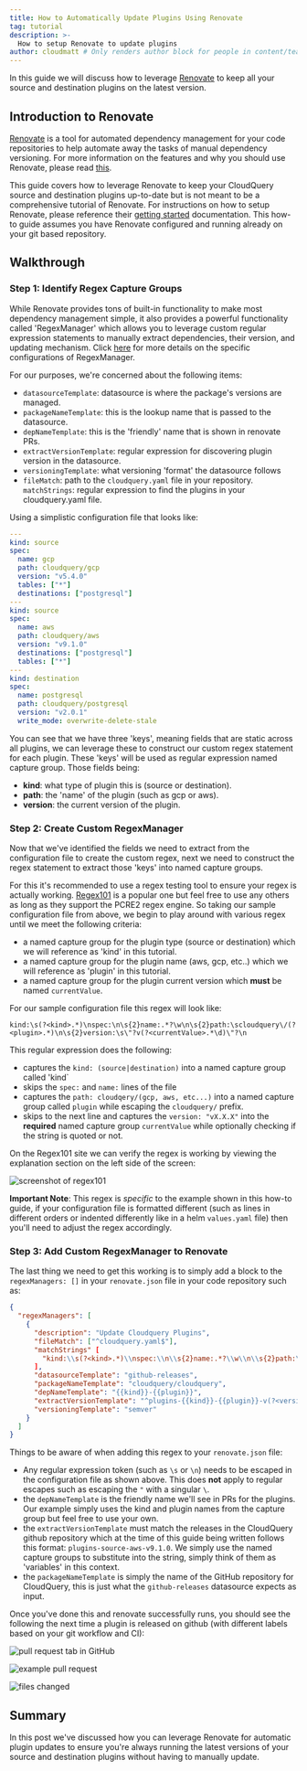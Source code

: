 ```yaml
---
title: How to Automatically Update Plugins Using Renovate
tag: tutorial
description: >-
  How to setup Renovate to update plugins
author: cloudmatt # Only renders author block for people in content/team.ts
---
```



<HowToGuideHeader/>

In this guide we will discuss how to leverage [Renovate](https://github.com/renovatebot/renovate) to keep all your source and destination plugins on the latest version.

## Introduction to Renovate

[Renovate](https://github.com/renovatebot/renovate) is a tool for automated dependency management for your code repositories to help automate away the tasks of manual dependency versioning. For more information on the features and why you should use Renovate, please read [this](https://github.com/renovatebot/renovate#why-use-renovate).

This guide covers how to leverage Renovate to keep your CloudQuery source and destination plugins up-to-date but is not meant to be a comprehensive tutorial of Renovate. For instructions on how to setup Renovate, please reference their [getting started](https://docs.renovatebot.com/getting-started/running/) documentation. This how-to guide assumes you have Renovate configured and running already on your git based repository.

## Walkthrough

### Step 1: Identify Regex Capture Groups

While Renovate provides tons of built-in functionality to make most dependency management simple, it also provides a powerful functionality called 'RegexManager' which allows you to leverage custom regular expression statements to manually extract dependencies, their version, and updating mechanism. Click [here](https://docs.renovatebot.com/modules/manager/regex/) for more details on the specific configurations of RegexManager.

For our purposes, we're concerned about the following items:
- `datasourceTemplate`: datasource is where the package's versions are managed.
- `packageNameTemplate`:  this is the lookup name that is passed to the datasource.
- `depNameTemplate`: this is the 'friendly' name that is shown in renovate PRs.
- `extractVersionTemplate`: regular expression for discovering plugin version in the datasource.
- `versioningTemplate`: what versioning 'format' the datasource follows
- `fileMatch`: path to the `cloudquery.yaml` file in your repository.
  `matchStrings`: regular expression to find the plugins in your cloudquery.yaml file.

Using a simplistic configuration file that looks like:

```yaml copy
---
kind: source
spec:
  name: gcp
  path: cloudquery/gcp
  version: "v5.4.0"
  tables: ["*"]
  destinations: ["postgresql"]
---
kind: source
spec:
  name: aws
  path: cloudquery/aws
  version: "v9.1.0"
  destinations: ["postgresql"]
  tables: ["*"]
---
kind: destination
spec:
  name: postgresql
  path: cloudquery/postgresql
  version: "v2.0.1"
  write_mode: overwrite-delete-stale
``` 

You can see that we have three 'keys', meaning fields that are static across all plugins, we can leverage these to construct our custom regex statement for each plugin. These 'keys' will be used as regular expression named capture group. Those fields being:

- **kind**: what type of plugin this is (source or destination).
- **path**: the 'name' of the plugin (such as gcp or aws).
- **version**: the current version of the plugin.

### Step 2: Create Custom RegexManager

Now that we've identified the fields we need to extract from the configuration file to create the custom regex, next we need to construct the regex statement to extract those 'keys' into named capture groups.

For this it's recommended to use a regex testing tool to ensure your regex is actually working. [Regex101](https://regex101.com/) is a popular one but feel free to use any others as long as they support the PCRE2 regex engine. So taking our sample configuration file from above, we begin to play around with various regex until we meet the following criteria:

- a named capture group for the plugin type (source or destination) which we will reference as 'kind' in this tutorial.
- a named capture group for the plugin name (aws, gcp, etc..) which we will reference as 'plugin' in this tutorial.
- a named capture group for the plugin current version which **must** be named `currentValue`.

For our sample configuration file this regex will look like:

```shell copy
kind:\s(?<kind>.*)\nspec:\n\s{2}name:.*?\w\n\s{2}path:\scloudquery\/(?<plugin>.*)\n\s{2}version:\s\"?v(?<currentValue>.*\d)\"?\n
```
This regular expression does the following:
- captures the `kind: (source|destination)` into a named capture group called 'kind`
- skips the `spec:` and `name:` lines of the file
- captures the `path: cloudqery/(gcp, aws, etc...)` into a named capture group called `plugin` while escaping the `cloudquery/` prefix.
- skips to the next line and captures the `version: "vX.X.X"` into the **required** named capture group `currentValue` while optionally checking if the string is quoted or not.


On the Regex101 site we can verify the regex is working by viewing the explanation section on the left side of the screen:

![screenshot of regex101](/images/blog/manage-plugins-with-renovate/renovate-howto-regex101.png)

**Important Note**: This regex is _specific_ to the example shown in this how-to guide, if your configuration file is formatted different (such as lines in different orders or indented differently like in a helm `values.yaml` file) then you'll need to adjust the regex accordingly.

### Step 3: Add Custom RegexManager to Renovate

The last thing we need to get this working is to simply add a block to the `regexManagers: []` in your `renovate.json` file in your code repository such as:

```json copy
{
  "regexManagers": [
    {
      "description": "Update Cloudquery Plugins",
      "fileMatch": ["^cloudquery.yaml$"],
      "matchStrings" [
        "kind:\\s(?<kind>.*)\\nspec:\\n\\s{2}name:.*?\\w\\n\\s{2}path:\\scloudquery\/(?<plugin>.*)\\n\\s{2}version:\\s\"?v(?<currentValue>.*\\d)\"?\\n"
      ],
      "datasourceTemplate": "github-releases",
      "packageNameTemplate": "cloudquery/cloudquery",
      "depNameTemplate": "{{kind}}-{{plugin}}",
      "extractVersionTemplate": "^plugins-{{kind}}-{{plugin}}-v(?<version>.*)$",
      "versioningTemplate": "semver"
    }
  ]
}
```

Things to be aware of when adding this regex to your `renovate.json` file:
- Any regular expression token (such as `\s` or `\n`) needs to be escaped in the configuration file as shown above. This does **not** apply to regular escapes such as escaping the `"` with a singular `\`.
- the `depNameTemplate` is the friendly name we'll see in PRs for the plugins. Our example simply uses the kind and plugin names from the capture group but feel free to use your own.
- the `extractVersionTemplate` must match the releases in the CloudQuery github repository which at the time of this guide being written follows this format: `plugins-source-aws-v9.1.0`. We simply use the named capture groups to substitute into the string, simply think of them as 'variables' in this context.
- the `packageNameTemplate` is simply the name of the GitHub repository for CloudQuery, this is just what the `github-releases` datasource expects as input.

Once you've done this and renovate successfully runs, you should see the following the next time a plugin is released on github (with different labels based on your git workflow and CI):

![pull request tab in GitHub](/images/blog/manage-plugins-with-renovate/renovate-pr-page.png)

![example pull request](/images/blog/manage-plugins-with-renovate/renovate-pr-example.png)

![files changed](/images/blog/manage-plugins-with-renovate/renovate-pr-changedfiles.png)

## Summary

In this post we've discussed how you can leverage Renovate for automatic plugin updates to ensure you're always running the latest versions of your source and destination plugins without having to manually update.